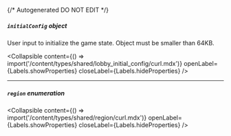 {/* Autogenerated DO NOT EDIT  */}

##### `initialConfig` _object_
User input to initialize the game state. Object must be smaller than 64KB.

<Collapsible content={() => import('/content/types/shared/lobby_initial_config/curl.mdx')} openLabel={Labels.showProperties} closeLabel={Labels.hideProperties} />


---
##### `region` _enumeration_

<Collapsible content={() => import('/content/types/shared/region/curl.mdx')} openLabel={Labels.showProperties} closeLabel={Labels.hideProperties} />



